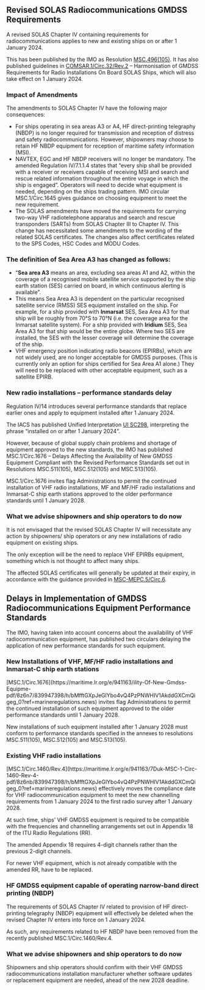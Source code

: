 ## Revised SOLAS Radiocommunications GMDSS Requirements

<div className='news-paragraph'>
A revised SOLAS Chapter IV containing requirements for radiocommunications applies to new and existing ships on or after 1 January 2024.

This has been published by the IMO as Resolution [MSC.496(105)](https://www.example.comhttps://maritime.lr.org/e/941163/50758LzQPNhlt-MSC-496-105--pdf/8z6c1/839829723/h/S4yBq5POlB9SbLKqAEUWlN1w2l4pDsZ9FonJ72QCfJc?ref=marineregulations.news). It has also published guidelines in [COMSAR.1/Circ.32/Rev.2](https://maritime.lr.org/e/941163/s-Requirements-For-RadioIn-pdf/8z6bj/839829723/h/S4yBq5POlB9SbLKqAEUWlN1w2l4pDsZ9FonJ72QCfJc?ref=marineregulations.news) – Harmonisation of GMDSS Requirements for Radio Installations On Board SOLAS Ships, which will also take effect on 1 January 2024.
</div>

### **Impact of Amendments**

The amendments to SOLAS Chapter IV have the following major consequences:

- For ships operating in sea areas A3 or A4, HF direct-printing telegraphy (NBDP) is no longer required for transmission and reception of distress and safety radiocommunications. However, shipowners may choose to retain HF NBDP equipment for reception of maritime safety information (MSI). 
- NAVTEX, EGC and HF NBDP receivers will no longer be mandatory. The amended Regulation IV/7.1.1.4 states that “every ship shall be provided with a receiver or receivers capable of receiving MSI and search and rescue related information throughout the entire voyage in which the ship is engaged”. Operators will need to decide what equipment is needed, depending on the ships trading pattern. IMO circular MSC.1/Circ.1645 gives guidance on choosing equipment to meet the new requirement.
- The SOLAS amendments have moved the requirements for carrying two-way VHF radiotelephone apparatus and search and rescue transponders (SARTs) from SOLAS Chapter III to Chapter IV. This change has necessitated some amendments to the wording of the related SOLAS certificates. The changes also affect certificates related to the SPS Codes, HSC Codes and MODU Codes.

### **The definition of Sea Area A3 has changed as follows:**

- “**Sea area A3** means an area, excluding sea areas A1 and A2, within the coverage of a recognised mobile satellite service supported by the ship earth station (SES) carried on board, in which continuous alerting is available”.
- This means Sea Area A3 is dependent on the particular recognised satellite service (RMSS) SES equipment installed on the ship. For example, for a ship provided with **Inmarsat** SES, Sea Area A3 for that ship will be roughly from 70°S to 70°N (i.e. the coverage area for the Inmarsat satellite system). For a ship provided with **Iridium** SES, Sea Area A3 for that ship would be the entire globe. Where two SES are installed, the SES with the lesser coverage will determine the coverage of the ship.
- VHF emergency position indicating radio beacons (EPIRBs), which are not widely used, are no longer acceptable for GMDSS purposes. (This is currently only an option for ships certified for Sea Area A1 alone.) They will need to be replaced with other acceptable equipment, such as a satellite EPIRB.

### **New radio installations – performance standards delay**

<div className='news-paragraph'>
Regulation IV/14 introduces several performance standards that replace earlier ones and apply to equipment installed after 1 January 2024.

The IACS has published Unified Interpretation [UI SC298](https://maritime.lr.org/e/941163/UI-SC298Corr1-Nov-2023-CLN-pdf/8z6bm/839829723/h/S4yBq5POlB9SbLKqAEUWlN1w2l4pDsZ9FonJ72QCfJc?ref=marineregulations.news), interpreting the phrase “installed on or after 1 January 2024”.

However, because of global supply chain problems and shortage of equipment approved to the new standards, the IMO has published MSC.1/Circ.1676 – Delays Affecting the Availability of New GMDSS Equipment Compliant with the Revised Performance Standards set out in Resolutions MSC.511(105), MSC.512(105) and MSC.513(105).

MSC.1/Circ.1676 invites flag Administrations to permit the continued installation of VHF radio installations, MF and MF/HF radio installations and Inmarsat-C ship earth stations approved to the older performance standards until 1 January 2028.
</div>

### **What we advise shipowners and ship operators to do now**

<div className='news-paragraph' style={{marginBottom: 24}}>
It is not envisaged that the revised SOLAS Chapter IV will necessitate any action by shipowners/ ship operators or any new installations of radio equipment on existing ships.

The only exception will be the need to replace VHF EPIRBs equipment, something which is not thought to affect many ships.

The affected SOLAS certificates will generally be updated at their expiry, in accordance with the guidance provided in [MSC-MEPC.5/Circ.6](https://maritime.lr.org/e/941163/Replacement-Of-Existing-Ce-pdf/8z6bq/839829723/h/S4yBq5POlB9SbLKqAEUWlN1w2l4pDsZ9FonJ72QCfJc?ref=marineregulations.news).
</div>

## Delays in Implementation of GMDSS Radiocommunications Equipment Performance Standards

<div className='news-paragraph'>
The IMO, having taken into account concerns about the availability of VHF radiocommunication equipment, has published two circulars delaying the application of new performance standards for such equipment.  
</div>

### **New Installations of VHF, MF/HF radio installations and Inmarsat-C ship earth stations**

<div className='news-paragraph'>
[MSC.1/Circ.1676](https://maritime.lr.org/e/941163/ility-Of-New-Gmdss-Equipme-pdf/8z6n7/839947398/h/bMfftGXpJeGlYbo4vQ4PzPNWHIV1AkddGXCmQigeg_0?ref=marineregulations.news) invites flag Administrations to permit the continued installation of such equipment approved to the older performance standards until 1 January 2028. 

New installations of such equipment installed after 1 January 2028 must conform to performance standards specified in the annexes to resolutions MSC.511(105), MSC.512(105) and MSC.513(105).
</div>

### **Existing VHF radio installations**

<div className='news-paragraph'>
[MSC.1/Circ.1460/Rev.4](https://maritime.lr.org/e/941163/7Duk-MSC-1-Circ-1460-Rev-4-pdf/8z6nb/839947398/h/bMfftGXpJeGlYbo4vQ4PzPNWHIV1AkddGXCmQigeg_0?ref=marineregulations.news) effectively moves the compliance date for VHF radiocommunication equipment to meet the new channelling requirements from 1 January 2024 to the first radio survey after 1 January 2028.

At such time, ships’ VHF GMDSS equipment is required to be compatible with the frequencies and channelling arrangements set out in Appendix 18 of the ITU Radio Regulations (RR).

The amended Appendix 18 requires 4-digit channels rather than the previous 2-digit channels.

For newer VHF equipment, which is not already compatible with the amended RR, have to be replaced. 
</div>

### **HF GMDSS equipment capable of operating narrow-band direct printing (NBDP)**

<div className='news-paragraph'>
The requirements of SOLAS Chapter IV related to provision of HF direct-printing telegraphy (NBDP) equipment will effectively be deleted when the revised Chapter IV enters into force on 1 January 2024.

As such, any requirements related to HF NBDP have been removed from the recently published MSC.1/Circ.1460/Rev.4.
</div>

### **What we advise shipowners and ship operators to do now**

Shipowners and ship operators should confirm with their VHF GMDSS radiocommunications installation manufacturer whether software updates or replacement equipment are needed, ahead of the new 2028 deadline.



